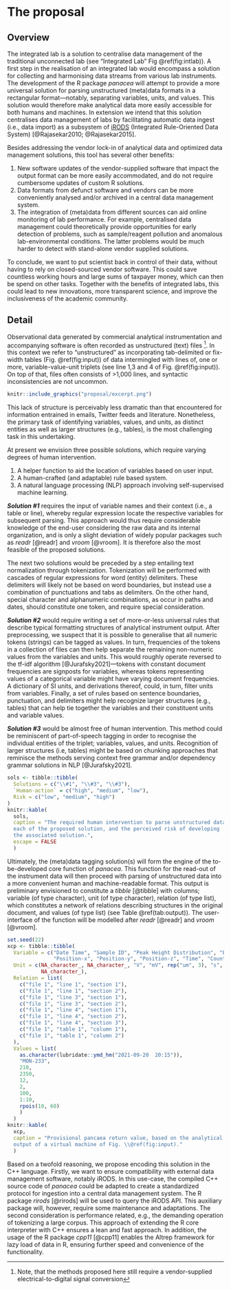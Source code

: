 # The proposal

<!--
This is where the proposal should be outlined. 
-->

## Overview

The integrated lab  is a solution to centralise data management of the traditional unconnected lab (see "Integrated Lab" Fig \@ref(fig:intlab)). A first step in the realisation of an integrated lab would encompass a solution for collecting and harmonising data streams from various lab instruments. The development of the R package *panacea* will attempt to provide a more universal solution for parsing unstructured (meta)data formats in a rectangular format---notably, separating variables, units, and values. This solution would therefore make analytical data more easily accessible for both humans and machines. In extension we intend that this solution centralises data management of labs by facilitating automatic data ingest (i.e., data import) as a subsystem of [iRODS](https://irods.org/) (Integrated Rule-Oriented Data System) [@Rajasekar2010; @Rajasekar2015]. 

Besides addressing the vendor lock-in of analytical data and optimized data management solutions, this tool has several other benefits:

1. New software updates of the vendor-supplied software that impact the output format can be more easily accommodated, and do not require cumbersome updates of custom R solutions. 
2. Data formats from defunct software and vendors can be more conveniently analysed and/or archived in a central data management system.
3. The integration of (meta)data from different sources can aid online monitoring of lab performance. For example, centralised data management could theoretically provide opportunities for early detection of problems, such as sample/reagent pollution and anomalous lab-environmental conditions. The latter problems would be much harder to detect with stand-alone vendor supplied solutions.

To conclude, we want to put scientist back in control of their data, without having to rely on closed-sourced vendor software. This could save countless working hours and large sums of taxpayer money, which can then be spend on other tasks. Together with the benefits of integrated labs, this could lead to new innovations, more transparent science, and improve the inclusiveness of the academic community. 

<!--
At a high-level address what your proposal is and how it will address the problem identified. Highlight any benefits to the R Community that follow from solving the problem. This should be your most compelling section.
-->


## Detail {#sec:Detail}

Observational data generated by commercial analytical instrumentation and accompanying software is often recorded as unstructured (text) files ^[Note, that the methods proposed here still require a vendor-supplied electrical-to-digital signal conversion]. In this context we refer to "unstructured" as incorporating tab-delimited or fix-width tables (Fig. \@ref(fig:input)) of data intermingled with lines of, one or more, variable-value-unit triplets (see line 1,3 and 4 of Fig. \@ref(fig:input)). On top of that, files often consists of >1,000 lines, and syntactic inconsistencies are not uncommon. 


```r
knitr::include_graphics("proposal/excerpt.png")
```


This lack of structure is perceivably less dramatic than that encountered for information entrained in emails, Twitter feeds and literature. Nonetheless, the primary task of identifying variables, values, and units, as distinct entities as well as larger structures (e.g., tables), is the most challenging task in this undertaking.

At present we envision three possible solutions, which require varying degrees of human intervention.

1. A helper function to aid the location of variables based on user input.
2. A human-crafted (and adaptable) rule based system.
3. A natural language processing (NLP) approach involving self-supervised machine learning.

***Solution #1*** requires the input of variable names and their context (i.e., a table or line), whereby regular expression locate the respective variables for subsequent parsing. This approach would thus require considerable knowledge of the end-user considering the raw data and its internal organization, and is only a slight deviation of widely popular packages such as *readr* [@readr] and *vroom* [@vroom]. It is therefore also the most feasible of the proposed solutions.

The next two solutions would be preceded by a step entailing text normalization through tokenization. Tokenization will be performed with cascades of regular expressions for word (entity) delimiters.  These delimiters will likely not be based on word boundaries, but instead use a combination of punctuations and tabs as delimiters. On the other hand, special character and alphanumeric combinations, as occur in paths and dates, should constitute one token, and require special consideration. 

***Solution #2*** would require writing a set of more-or-less universal rules that describe typical formatting structures of analytical instrument output. After preprocessing, we suspect that it is possible to generalise that all numeric tokens (strings) can be tagged as values. In turn, frequencies of the tokens in a collection of files can then help separate the remaining non-numeric values from the variables and units. This would roughly operate reversed to the tf-idf algorithm [@Jurafsky2021]---tokens with constant document frequencies are signposts for variables, whereas tokens representing values of a categorical variable might have varying document frequencies. A dictionary of SI units, and derivations thereof, could, in turn, filter units from variables. Finally, a set of rules based on sentence boundaries, punctuation, and delimiters might help recognize larger structures (e.g., tables) that can help tie together the variables and their constituent units and variable values. 

***Solution #3*** would be almost free of human intervention. This method could be reminiscent of part-of-speech tagging in order to recognise the individual entities of the triplet; variables, values, and units. Recognition of larger structures (i.e, tables) might be based on chunking approaches that reminisce the methods serving context free grammar and/or dependency grammar solutions in NLP [@Jurafsky2021].

```r
sols <- tibble::tibble(
  Solutions = c("\\#1", "\\#3", "\\#3"),
  `Human-action` = c("high", "medium", "low"),
  Risk = c("low", "medium", "high")
) 
knitr::kable(
  sols,
  caption = "The required human intervention to parse unstructured data for 
  each of the proposed solution, and the perceived risk of developing 
  the associated solution.", 
  escape = FALSE
  ) 
```


Ultimately, the (meta)data tagging solution(s) will form the engine of the to-be-developed core function of *panacea*. This function for the read-out of the instrument data will then proceed with parsing of unstructured data into a more convenient human and machine-readable format. This output is preliminary envisioned to constitute a *tibble* [@tibble] with columns; variable (of type character), unit (of type character), relation (of type list), which constitutes a network of relations describing structures in the original document, and values (of type list) (see Table \@ref(tab:output)). The user-interface of the function will be modelled after *readr* [@readr] and *vroom* [@vroom].

```r
set.seed(22)
xcp <- tibble::tibble(
  Variable = c("Date Time", "Sample ID", "Peak Height Distribution", "EMHV", 
               "Position-x", "Position-y", "Position-z", "Time", "Count"),
  Unit = c(NA_character_, NA_character_, "V", "mV", rep("um", 3), "s", 
           NA_character_),
  Relation = list(
    c("file 1", "line 1", "section 1"),
    c("file 1", "line 1", "section 2"),
    c("file 1", "line 3", "section 1"),
    c("file 1", "line 3", "section 2"),
    c("file 1", "line 4", "section 1"),
    c("file 1", "line 4", "section 2"),
    c("file 1", "line 4", "section 3"),
    c("file 1", "table 1", "column 1"),
    c("file 1", "table 1", "column 2")
  ),
  Values = list(
    as.character(lubridate::ymd_hm("2021-09-20  20:15")),
    "MON-233",
    210,
    2350,
    12,
    2,
    100,
    1:10,
    rpois(10, 60)
    )
  )  
knitr::kable(
  xcp, 
  caption = "Provisional pancaea return value, based on the analytical data 
  output of a virtual machine of Fig. \\@ref(fig:input)."
  )  
```


Based on a twofold reasoning, we propose encoding this solution in the C++ language. Firstly, we want to ensure compatibility with external data management software, notably iRODS. In this use-case, the compiled C++ source code of *panacea* could be adapted to create a standardized protocol for ingestion into a central data management system. The R package *rirods* [@rirods] will be used to query the iRODS API. This auxiliary package will, however, require some maintenance and adaptations. The second consideration is performance related, e.g., the demanding operation of tokenizing a large corpus. This approach of extending the R core interpreter with C++ ensures a lean and fast approach. In addition, the usage of the R package *cpp11* [@cpp11] enables the Altrep framework for lazy load of data in R, ensuring further speed and convenience of the functionality.  


<!--
Go into more detail about the specifics of the project and it delivers against the problem.

Depending on project type the detail section should include:

 - [ ] Minimum Viable Product
 - [ ] Architecture
 - [ ] Assumptions
-->
